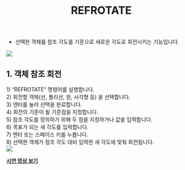 ﻿---
title: REFROTATE
---


[image1]: ../../../../../assets/images/commands/refrotate/image1.png
[image2]: ../../../../../assets/images/commands/refrotate/image2.png


* 선택한 객체를 참조 각도를 기준으로 새로운 각도로 회전시키는 기능입니다.

![][image1]

## **1\. 객체 참조 회전**

1\) “REFROTATE” 명령어를 실행합니다.  
2\) 회전할 객체(선, 폴리선, 원, 사각형 등) 을 선택합니다.  
3\) 엔터를 눌러 선택을 완료합니다.  
4\) 회전의 기준이 될 기준점을 지정합니다.  
5\) 참조 각도를 정의하기 위해 두 점을 지정하거나 값을 입력합니다.  
6\) 목표가 되는 새 각도를 입력합니다.  
7\) 엔터 또는 스페이스 키를 누릅니다.  
8\) 선택한 객체가 참조 각도 대비 입력한 새 각도에 맞춰 회전됩니다.  
![][image2]  

[**<Icon name="youtube" class="emoji"/> 시연 영상 보기**]() 


